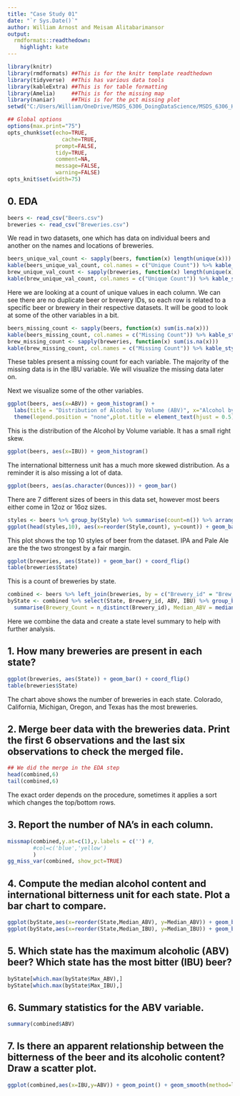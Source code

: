 ```yaml
---
title: "Case Study 01"
date: "`r Sys.Date()`"
author: William Arnost and Meisam Alitabarimansor
output:
  rmdformats::readthedown:
    highlight: kate
---
```



```r
library(knitr)
library(rmdformats) ##This is for the knitr template readthedown
library(tidyverse)  ##This has various data tools
library(kableExtra) ##This is for table formatting
library(Amelia)     ##This is for the missing map
library(naniar)     ##THis is for the pct missing plot
setwd("C:/Users/William/OneDrive/MSDS_6306_DoingDataScience/MSDS_6306_Homework/CaseStudy01")

## Global options
options(max.print="75")
opts_chunk$set(echo=TRUE,
	             cache=TRUE,
               prompt=FALSE,
               tidy=TRUE,
               comment=NA,
               message=FALSE,
               warning=FALSE)
opts_knit$set(width=75)
```
## 0. EDA
```r
beers <- read_csv("Beers.csv")
breweries <- read_csv("Breweries.csv")
```

We read in two datasets, one which has data on individual beers and another on the names and locations of breweries. 

```r
beers_unique_val_count <- sapply(beers, function(x) length(unique(x)))
kable(beers_unique_val_count, col.names = c("Unique Count")) %>% kable_styling(full_width = FALSE)
brew_unique_val_count <- sapply(breweries, function(x) length(unique(x)))
kable(brew_unique_val_count, col.names = c("Unique Count")) %>% kable_styling(full_width = FALSE)
```
Here we are looking at a count of unique values in each column. We can see there are no duplicate beer or brewery IDs, so each row is related to a specific beer or brewery in their respective datasets. It will be good to look at some of the other variables in a bit. 

```r
beers_missing_count <- sapply(beers, function(x) sum(is.na(x)))
kable(beers_missing_count, col.names = c("Missing Count")) %>% kable_styling(full_width = FALSE)
brew_missing_count <- sapply(breweries, function(x) sum(is.na(x)))
kable(brew_missing_count, col.names = c("Missing Count")) %>% kable_styling(full_width = FALSE)
```
These tables present a missing count for each variable. The majority of the missing data is in the IBU variable. We will visualize the missing data later on. 

Next we visualize some of the other variables.
```r
ggplot(beers, aes(x=ABV)) + geom_histogram() + 
  labs(title = "Distribution of Alcohol by Volume (ABV)", x="Alcohol by Volume", y="Count") +
  theme(legend.position = "none",plot.title = element_text(hjust = 0.5),axis.title.y=element_text(angle=0,vjust=1))
```
This is the distribution of the Alcohol by Volume variable. It has a small right skew.
```r
ggplot(beers, aes(x=IBU)) + geom_histogram()
```
The international bitterness unit has a much more skewed distribution. As a reminder it is also missing a lot of data.
```r
ggplot(beers, aes(as.character(Ounces))) + geom_bar()
```
There are 7 different sizes of beers in this data set, however most beers either come in 12oz or 16oz sizes. 

```r
styles <- beers %>% group_by(Style) %>% summarise(count=n()) %>% arrange(-count)
ggplot(head(styles,10), aes(x=reorder(Style,count), y=count)) + geom_bar(stat="identity") + coord_flip()
```
This plot shows the top 10 styles of beer from the dataset. IPA and Pale Ale are the the two strongest by a fair margin.
```r
ggplot(breweries, aes(State)) + geom_bar() + coord_flip()
table(breweries$State)
```
This is a count of breweries by state.

```r
combined <- beers %>% left_join(breweries, by = c("Brewery_id" = "Brew_ID"))
byState <- combined %>% select(State, Brewery_id, ABV, IBU) %>% group_by(State) %>% 
  summarise(Brewery_Count = n_distinct(Brewery_id), Median_ABV = median(ABV,na.rm=TRUE), Median_IBU = median(IBU,na.rm=TRUE), Max_ABV = max(ABV,na.rm=TRUE), Max_IBU = max(IBU,na.rm=TRUE))
```
Here we combine the data and create a state level summary to help with further analysis.

## 1. How many breweries are present in each state?
```r
ggplot(breweries, aes(State)) + geom_bar() + coord_flip()
table(breweries$State)
```
The chart above shows the number of breweries in each state. Colorado, California, Michigan, Oregon, and Texas has the most breweries.


## 2. Merge beer data with the breweries data. Print the first 6 observations and the last six observations to check the merged file.
```r
## We did the merge in the EDA step
head(combined,6)
tail(combined,6)
```
The exact order depends on the procedure, sometimes it applies a sort which changes the top/bottom rows.

## 3.   Report the number of NA's in each column.
```r
missmap(combined,y.at=c(1),y.labels = c('') #,
        #col=c('blue','yellow')
        )
gg_miss_var(combined, show_pct=TRUE)
```

## 4.   Compute the median alcohol content and international bitterness unit for each state. Plot a bar chart to compare.
```r
ggplot(byState,aes(x=reorder(State,Median_ABV), y=Median_ABV)) + geom_bar(stat="identity") + coord_flip()
ggplot(byState,aes(x=reorder(State,Median_IBU), y=Median_IBU)) + geom_bar(stat="identity") + coord_flip()
```

## 5.   Which state has the maximum alcoholic (ABV) beer? Which state has the most bitter (IBU) beer?
```r
byState[which.max(byState$Max_ABV),]
byState[which.max(byState$Max_IBU),]
```

## 6.   Summary statistics for the ABV variable.
```r
summary(combined$ABV)
```

## 7.   Is there an apparent relationship between the bitterness of the beer and its alcoholic content? Draw a scatter plot.
```r
ggplot(combined,aes(x=IBU,y=ABV)) + geom_point() + geom_smooth(method=lm) 
```
